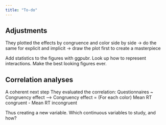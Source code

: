 ```yaml
---
title: "To-do"
---
```



## Adjustments

They plotted the effects by congruence and color side by side 
-> do the same for explicit and implicit
-> draw the plot first to create a masterpiece

Add statistics to the figures with ggpubr.
Look up how to represent interactions.
Make the best looking figures ever.

## Correlation analyses

A coherent next step
They evaluated the correlation: Questionnaires ~ Congruency effect
--> Congruency effect = (For each color) Mean RT congruent - Mean RT incongruent

Thus creating a new variable. Which continuous variables to study, and how?